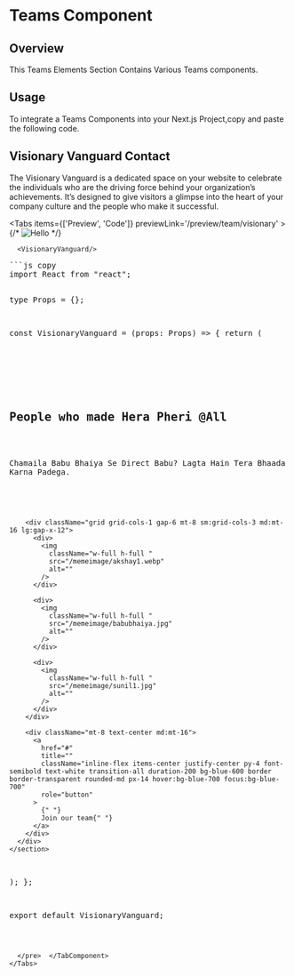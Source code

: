 
# Teams Component

## Overview

This Teams Elements Section Contains Various Teams components.

## Usage

To integrate a Teams Components into your Next.js Project,copy and paste the following code.

## Visionary Vanguard Contact

The Visionary Vanguard is a dedicated space on your website to celebrate the individuals who are the driving force behind your organization’s achievements. It’s designed to give visitors a glimpse into the heart of your company culture and the people who make it successful.

<Tabs items={['Preview', 'Code']} previewLink='/preview/team/visionary' >
   <TabComponent label="Preview">
{/* ![Hello](/contact.png) */}


      <VisionaryVanguard/>

   </TabComponent>
   <TabComponent label="Code">
   <pre>
```js copy
import React from "react";

type Props = {};

const VisionaryVanguard = (props: Props) => {
return (

<section className="py-10 bg-white sm:py-16 lg:py-24">
<div className="px-4 mx-auto sm:px-6 lg:px-8 max-w-7xl">
<div className="max-w-3xl mx-auto text-center">
<h2 className="text-3xl font-bold leading-tight text-black sm:text-4xl lg:text-5xl lg:leading-tight">
People who made Hera Pheri @All
</h2>
<p className="max-w-2xl mx-auto mt-4 text-xl text-gray-600">
Chamaila Babu Bhaiya Se Direct Babu? Lagta Hain Tera Bhaada Double
Karna Padega.
</p>
</div>

        <div className="grid grid-cols-1 gap-6 mt-8 sm:grid-cols-3 md:mt-16 lg:gap-x-12">
          <div>
            <img
              className="w-full h-full "
              src="/memeimage/akshay1.webp"
              alt=""
            />
          </div>

          <div>
            <img
              className="w-full h-full "
              src="/memeimage/babubhaiya.jpg"
              alt=""
            />
          </div>

          <div>
            <img
              className="w-full h-full "
              src="/memeimage/sunil1.jpg"
              alt=""
            />
          </div>
        </div>

        <div className="mt-8 text-center md:mt-16">
          <a
            href="#"
            title=""
            className="inline-flex items-center justify-center py-4 font-semibold text-white transition-all duration-200 bg-blue-600 border border-transparent rounded-md px-14 hover:bg-blue-700 focus:bg-blue-700"
            role="button"
          >
            {" "}
            Join our team{" "}
          </a>
        </div>
      </div>
    </section>

);
};

export default VisionaryVanguard;
```

  </pre>  </TabComponent>
</Tabs>

```

```
